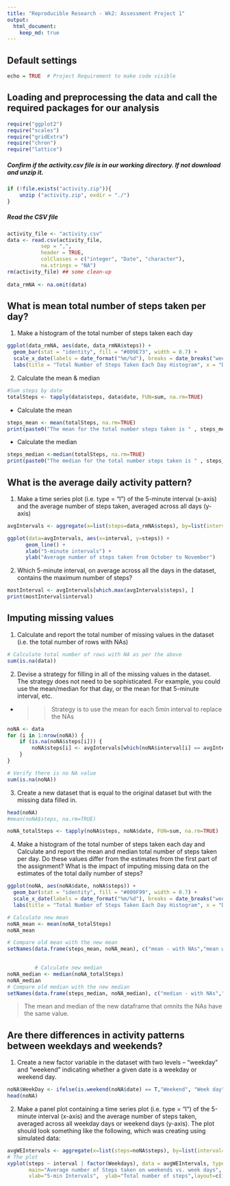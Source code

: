 ```yaml
---
title: "Reproducible Research - Wk2: Assessment Project 1"
output: 
  html_document:
    keep_md: true
---
```


## Default settings
```r
echo = TRUE  # Project Requirement to make code visible
```

## Loading and preprocessing the data and call the required packages for our analysis
```r
require("ggplot2")
require("scales")
require("gridExtra")
require("chron")
require("lattice")
```

##### Confirm if the activity.csv file is in our working directory. If not download and unzip it.
```r
if (!file.exists("activity.zip")){
    unzip ("activity.zip", exdir = "./")
}
```

##### Read the CSV file 
```r
activity_file <- "activity.csv"
data <- read.csv(activity_file, 
           sep = ",", 
           header = TRUE,  
           colClasses = c("integer", "Date", "character"),
           na.strings = "NA")
rm(activity_file) ## some clean-up
   
data_rmNA <- na.omit(data)
```



## What is mean total number of steps taken per day?

1. Make a histogram of the total number of steps taken each day
```r
ggplot(data_rmNA, aes(date, data_rmNA$steps)) + 
  geom_bar(stat = "identity", fill = "#009E73", width = 0.7) +
  scale_x_date(labels = date_format("%m/%d"), breaks = date_breaks("week")) + 
  labs(title = "Total Number of Steps Taken Each Day Histogram", x = "Date by Week", y = "Total number of steps")
```

2. Calculate the mean & median
```r
#Sum steps by date
totalSteps <- tapply(data$steps, data$date, FUN=sum, na.rm=TRUE)
```
* Calculate the mean
```r
steps_mean <- mean(totalSteps, na.rm=TRUE)
print(paste0("The mean for the total number steps taken is " , steps_mean))
```
* Calculate the median
```r
steps_median <-median(totalSteps, na.rm=TRUE)
print(paste0("The median for the total number steps taken is " , steps_median))
```


## What is the average daily activity pattern?

1. Make a time series plot (i.e. type = "l") of the 5-minute interval (x-axis) and the average number of steps taken, averaged across all days (y-axis)
```r
avgIntervals <- aggregate(x=list(steps=data_rmNA$steps), by=list(interval=as.numeric(data_rmNA$interval)),FUN = mean, na.rm = TRUE)

ggplot(data=avgIntervals, aes(x=interval, y=steps)) +
      geom_line() +
      xlab("5-minute intervals") +
      ylab("Average number of steps taken from October to November")
```


2. Which 5-minute interval, on average across all the days in the dataset, contains the maximum number of steps?
```r
mostInterval <- avgIntervals[which.max(avgIntervals$steps), ]
print(mostInterval$interval)
```


## Imputing missing values

1. Calculate and report the total number of missing values in the dataset (i.e. the total number of rows with NAs)
```r
# Calculate total number of rows with NA as per the above
sum(is.na(data))
```

2. Devise a strategy for filling in all of the missing values in the dataset. The strategy does not need to be sophisticated. For example, you could use the mean/median 
for that day, or the mean for that 5-minute interval, etc.
* >> Strategy is to use the mean for each 5min interval to replace the NAs
```r
noNA <- data 
for (i in 1:nrow(noNA)) {
    if (is.na(noNA$steps[i])) {
        noNA$steps[i] <- avgIntervals[which(noNA$interval[i] == avgIntervals$interval), ]$steps
    }
}

# Verify there is no NA value
sum(is.na(noNA))
```

3. Create a new dataset that is equal to the original dataset but with the missing data filled in.
```r
head(noNA)
#mean(noNA$steps, na.rm=TRUE)

noNA_totalSteps <- tapply(noNA$steps, noNA$date, FUN=sum, na.rm=TRUE)
```

4. Make a histogram of the total number of steps taken each day and Calculate and report the mean and median total number of steps taken per day. Do these values differ from the estimates from the first part of the assignment? What is the impact of imputing missing data on the estimates of the total daily number of steps?
```r
ggplot(noNA, aes(noNA$date, noNA$steps)) + 
  geom_bar(stat = "identity", fill = "#009F99", width = 0.7) +
  scale_x_date(labels = date_format("%m/%d"), breaks = date_breaks("week")) + 
  labs(title = "Total Number of Steps Taken Each Day Histogram", x = "Date by Week", y = "Total number of steps")

# Calculate new mean
noNA_mean <- mean(noNA_totalSteps)
noNA_mean

# Compare old mean with the new mean
setNames(data.frame(steps_mean, noNA_mean), c("mean - with NAs","mean with no NAs"))

         
         # Calculate new median
noNA_median <- median(noNA_totalSteps)
noNA_median
# Compare old median with the new median
setNames(data.frame(steps_median, noNA_median), c("median - with NAs","median with no NAs"))
```
> The mean and median of the new dataframe that omnits the NAs have the same value.


## Are there differences in activity patterns between weekdays and weekends?

1. Create a new factor variable in the dataset with two levels – “weekday” and “weekend” indicating whether a given date is a weekday or weekend day.
```r
noNA$WeekDay <- ifelse(is.weekend(noNA$date) == T,"Weekend", "Week day")
head(noNA)
```

2. Make a panel plot containing a time series plot (i.e. type = "l") of the 5-minute interval (x-axis) and the average number of steps taken, averaged across all weekday days or weekend days (y-axis). The plot should look something like the following, which was creating using simulated data:
```r
avgWEIntervals <- aggregate(x=list(steps=noNA$steps), by=list(interval=as.numeric(noNA$interval), Weekdays = noNA$WeekDay),FUN = mean, na.rm = TRUE)
# The plot
xyplot(steps ~ interval | factor(Weekdays), data = avgWEIntervals, type = "l", 
       main="Average number of Steps taken on weekends vs. week days", 
       xlab="5-min Intervals",  ylab="Total number of steps",layout=c(1,2))
```

